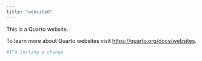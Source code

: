 ```yaml
---
title: "website6"
---
```


This is a Quarto website.

To learn more about Quarto websites visit <https://quarto.org/docs/websites>.

```r
#I"m testing a change
```
